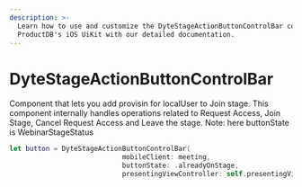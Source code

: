 ```yaml
---
description: >-
  Learn how to use and customize the DyteStageActionButtonControlBar component in
  ProductDB's iOS UiKit with our detailed documentation.
---
```


# DyteStageActionButtonControlBar

Component that lets you add provisin for localUser to Join stage. This component internally handles operations related to Request Access, Join Stage, Cancel Request Access and Leave the stage.
Note: here buttonState is WebinarStageStatus

```swift
let button = DyteStageActionButtonControlBar(
                            mobileClient: meeting,
                            buttonState: .alreadyOnStage,
                            presentingViewController: self.presentingViewController)
```

<head>
  <title>iOS DyteWebinarStageToggleButton</title>
</head>

